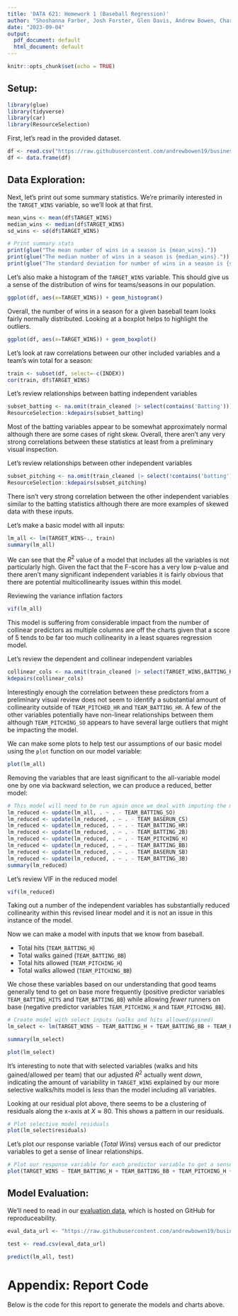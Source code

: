 ```yaml
---
title: 'DATA 621: Homework 1 (Baseball Regression)'
author: "Shoshanna Farber, Josh Forster, Glen Davis, Andrew Bowen, Charles Ugiagbe"
date: "2023-09-04"
output:
  pdf_document: default
  html_document: default
---
```


```r
knitr::opts_chunk$set(echo = TRUE)
```

## Setup:

```r
library(glue)
library(tidyverse)
library(car)
library(ResourceSelection)
```

First, let's read in the provided dataset.

```r
df <- read.csv("https://raw.githubusercontent.com/andrewbowen19/businessAnalyticsDataMiningDATA621/main/data/moneyball-training-data.csv")
df <- data.frame(df)
```

## Data Exploration:

Next, let's print out some summary statistics. We're primarily interested in the `TARGET_WINS` variable, so we'll look at that first.

```r
mean_wins <- mean(df$TARGET_WINS)
median_wins <- median(df$TARGET_WINS)
sd_wins <- sd(df$TARGET_WINS)

# Print summary stats
print(glue("The mean number of wins in a season is {mean_wins}."))
print(glue("The median number of wins in a season is {median_wins}."))
print(glue("The standard deviation for number of wins in a season is {sd_wins}."))
```

Let's also make a histogram of the `TARGET_WINS` variable. This should give us a sense of the distribution of wins for teams/seasons in our population.

```r
ggplot(df, aes(x=TARGET_WINS)) + geom_histogram()
```

Overall, the number of wins in a season for a given baseball team looks fairly normally distributed. Looking at a boxplot helps to highlight the outliers.

```r
ggplot(df, aes(x=TARGET_WINS)) + geom_boxplot()
```

Let's look at raw correlations between our other included variables and a team's win total for a season: 

```r
train <- subset(df, select=-c(INDEX))
cor(train, df$TARGET_WINS)
```
Let's review relationships between batting independent variables

```r
subset_batting <- na.omit(train_cleaned |> select(contains('Batting')))
ResourceSelection::kdepairs(subset_batting)
```
Most of the batting variables appear to be somewhat approximately normal although there are some cases of right skew. Overall, there aren't any very strong correlations between these statistics at least from a preliminary visual inspection.

Let's review relationships between other independent variables

```r
subset_pitching <- na.omit(train_cleaned |> select(!contains('batting')))
ResourceSelection::kdepairs(subset_pitching)
```
There isn't very strong correlation between the other independent variables similar to the batting statistics although there are more examples of skewed data with these inputs.

Let's make a basic model with all inputs:

```r
lm_all <- lm(TARGET_WINS~., train)
summary(lm_all)
```

We can see that the $R^2$ value of a model that includes all the variables is not particularly high. Given the fact that the F-score has a very low p-value and there aren't many significant independent variables it is fairly obvious that there are potential multicollinearity issues within this model.


Reviewing the variance inflation factors

```r
vif(lm_all)
```
This model is suffering from considerable impact from the number of collinear predictors as multiple columns are off the charts given that a score of 5 tends to be far too much collinearity in a least squares regression model.

Let's review the dependent and collinear independent variables

```r
collinear_cols <- na.omit(train_cleaned |> select(TARGET_WINS,BATTING_H,BATTING_HR,BATTING_BB,BATTING_SO,PITCHING_H,PITCHING_HR,PITCHING_BB,PITCHING_SO))
kdepairs(collinear_cols)

```
Interestingly enough the correlation between these predictors from a preliminary visual review does not seem to identify a substantial amount of collinearity outside of `TEAM_PITCHED_HR` and `TEAM_BATTING_HR`. A few of the other variables potentially have non-linear relationships between them although `TEAM_PITCHING_SO` appears to have several large outliers that might be impacting the model.

We can make some plots to help test our assumptions of our basic model using the `plot` function on our model variable:

```r
plot(lm_all)
```

Removing the variables that are least significant to the all-variable model one by one via backward selection, we can produce a reduced, better model:

```r
# This model will need to be run again once we deal with imputing the missing values for certain variables. 
lm_reduced <- update(lm_all, . ~ . - TEAM_BATTING_SO)
lm_reduced <- update(lm_reduced, . ~ . - TEAM_BASERUN_CS)
lm_reduced <- update(lm_reduced, . ~ . - TEAM_BATTING_HR)
lm_reduced <- update(lm_reduced, . ~ . - TEAM_BATTING_2B)
lm_reduced <- update(lm_reduced, . ~ . - TEAM_PITCHING_H)
lm_reduced <- update(lm_reduced, . ~ . - TEAM_BATTING_BB)
lm_reduced <- update(lm_reduced, . ~ . - TEAM_BASERUN_SB)
lm_reduced <- update(lm_reduced, . ~ . - TEAM_BATTING_3B)
summary(lm_reduced)

```
Let's review VIF in the reduced model

```r
vif(lm_reduced)
```
Taking out a number of the independent variables has substantially reduced collinearity within this revised linear model and it is not an issue in this instance of the model.


Now we can make a model with inputs that we know from baseball.

- Total hits (`TEAM_BATTING_H`)
- Total walks gained (`TEAM_BATTING_BB`)
- Total hits allowed (`TEAM_PITCHING_H`)
- Total walks allowed (`TEAM_PITCHING_BB`)

We chose these variables based on our understanding that good teams generally tend to get on base more frequently (positive predictor variables `TEAM_BATTING_HITS` and `TEAM_BATTING_BB`) while allowing *fewer* runners on base (negative predictor variables `TEAM_PITCHING_H` and `TEAM_PITCHING_BB`).

```r

# Create model with select inputs (walks and hits allowed/gained)
lm_select <- lm(TARGET_WINS ~ TEAM_BATTING_H + TEAM_BATTING_BB + TEAM_PITCHING_H + TEAM_PITCHING_BB, train)

summary(lm_select)
```

```r
plot(lm_select)
```

It's interesting to note that with selected variables (walks and hits gained/allowed per team) that our adjusted $R^2$ actually went *down*, indicating the amount of variability in `TARGET_WINS` explained by our more selective walks/hits model is *less* than the model including all variables.

Looking at our residual plot above, there seems to be a clustering of residuals along the x-axis at $X \approx 80$. This shows a pattern in our residuals.

```r

# Plot selective model residuals
plot(lm_select$residuals)

```

Let's plot our response variable (*Total Wins*) versus each of our predictor variables to get a sense of linear relationships.

```r

# Plot our response variable for each predictor variable to get a sense of
plot(TARGET_WINS ~ TEAM_BATTING_H + TEAM_BATTING_BB + TEAM_PITCHING_H + TEAM_PITCHING_BB, data=train)

```

## Model Evaluation: 

We'll need to read in our [evaluation data](https://github.com/andrewbowen19/businessAnalyticsDataMiningDATA621/blob/main/data/moneyball-evaluation-data.csv), which is hosted on GitHub for reproduceability. 

```r
eval_data_url <- "https://raw.githubusercontent.com/andrewbowen19/businessAnalyticsDataMiningDATA621/main/data/moneyball-evaluation-data.csv"

test <- read.csv(eval_data_url)
```

```r
predict(lm_all, test)
```

# Appendix: Report Code
Below is the code for this report to generate the models and charts above.

```r
```
